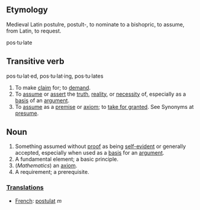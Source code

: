 ==Etymology==
Medieval Latin postulre, postult-, to nominate to a bishopric, to assume, from Latin, to request.

pos·tu·late

==Transitive verb==
pos·tu·lat·ed, pos·tu·lat·ing, pos·tu·lates 

#To make [[claim]] for; to [[demand]]. 
#To [[assume]] or [[assert]] the [[truth]], [[reality]], or [[necessity]] of, especially as a [[basis]] of an [[argument]]. 
#To [[assume]] as a [[premise]] or [[axiom]]; to [[take for granted]]. See Synonyms at [[presume]]. 

==Noun==

#Something assumed without [[proof]] as being [[self-evident]] or generally accepted, especially when used as a [[basis]] for an [[argument]].
#A fundamental element; a basic principle. 
#(''Mathematics'') an [[axiom]]. 
# A requirement; a prerequisite. 

===[[Translation]]s===

*[[French]]: [[postulat]] ''m''